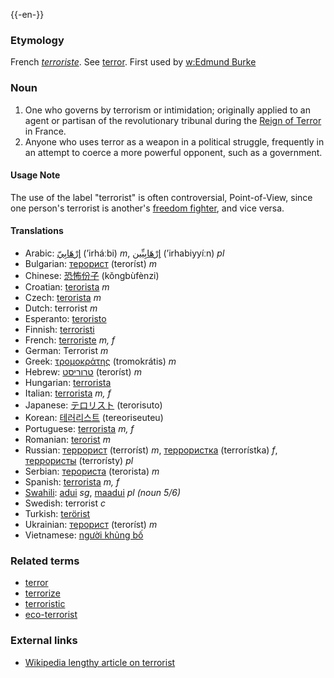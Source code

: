 {{wikipedia}}
{{-en-}}
===Etymology===
French ''[[terroriste]]''. See [[terror]].  First used by [[w:Edmund Burke]]

===Noun===
# One who governs by terrorism or intimidation; originally applied to an agent or partisan of the revolutionary tribunal during the [[w:Reign of Terror|Reign of Terror]] in France.
# Anyone who uses terror as a weapon in a political struggle, frequently in an attempt to coerce a more powerful opponent, such as a government. 
====Usage Note====
The use of the label "terrorist" is often controversial, Point-of-View, since one person's terrorist is another's [[freedom fighter]], and vice versa.

====Translations====
*Arabic: [[ارهابي|إرْهَابِيّ]] (’irháːbi) ''m'', [[ارهابيين|إرْهَابِيِّين]] (’irhabiyyíːn) ''pl''
*Bulgarian: [[терорист]] (teroríst) ''m''
*Chinese: [[恐怖份子]] (kǒngbùfènzi)
*Croatian: [[terorista]] ''m''
*Czech: [[terorista]] ''m''
*Dutch: terrorist ''m''
*Esperanto: [[teroristo]]
*Finnish: [[terroristi]]
*French: [[terroriste]] ''m, f''
*German: Terrorist ''m''
*Greek: [[τρομοκράτης]] (tromokrátis) ''m''
*Hebrew: [[טרוריסט]] (teroríst) ''m''
*Hungarian: [[terrorista]]
*Italian: [[terrorista]] ''m, f''
*Japanese: [[テロリスト]] (terorisuto)
*Korean: [[테러리스트]] (tereoriseuteu)
*Portuguese: [[terrorista]] ''m, f''
*Romanian: [[terorist]] ''m''
*Russian: [[террорист]] (terroríst) ''m'', [[террористка]] (terrorístka) ''f'', [[террористы]] (terrorísty) ''pl''
*Serbian: [[терориста]] (terorista) ''m''
*Spanish: [[terrorista]] ''m, f''
*[[Swahili]]: [[adui]] ''sg'', [[maadui]] ''pl (noun 5/6)''
*Swedish: terrorist ''c''
*Turkish: [[terörist]]
*Ukrainian: [[терорист]] (teroríst) ''m''
*Vietnamese: [[người khủng bố]]

===Related terms===
*[[terror]]
*[[terrorize]]
*[[terroristic]]
*[[eco-terrorist]]

===External links===
*[[w:terrorist|Wikipedia lengthy article on terrorist]]